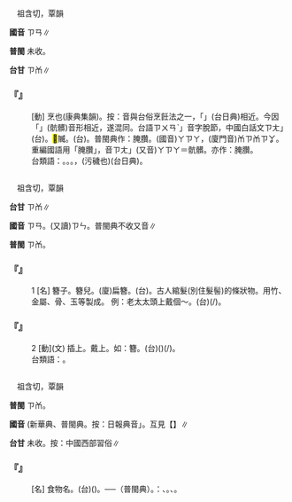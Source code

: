 
=={{ruby|<mark>&#xf97bf;</mark>|ㄗㄢ}}==

　祖含切，覃韻

'''國音''' <rt>ㄗㄢ</rt>∥

'''普閩''' 未收。

'''台甘''' <rt>ㄗㆰ</rt>∥

    

==='''『{{ruby|腤|ㄢ}}{{ruby|<mark>&#xf97bf;</mark>|ㄗㄢ}}』'''===
: [動] 烹也(康典集韻)。按：音與台俗烹飪法之一，「{{ruby|泔|ㆰ}}{{ruby|爨|ㄗㄨㄢˋ}}」(台日典)相近。今因{{ruby|合|ㄍㄚㆴ}}「{{ruby|腌|ㆰ}}{{ruby|<mark>&#xf97bf;</mark>|ㄗㆰ}}」(骯髒)音形相近，遂混同。台語{{ruby|「|ㆰ}}<rt>ㄗㄨㄢˋ</rt>」音字脫節，中國白話文{{ruby|「|ㄤ}}<rt>ㄗㄤ</rt>」(台){{ruby|腌|ㆰ}}{{ruby|<mark>&#xf97bf;</mark>|ㄗㆰ}}。<mark>&#xf8145;</mark>贓。(台){{ruby|物|ㄇㆭㆷ ͘}}{{ruby|/|ㄇㄧㆷ ͘}}{{ruby|無|ㆠㄜˊ}}{{ruby|清|ㄑㄧㄥ}}{{ruby|氣|ㄎㄧ˪}}{{ruby|丌|ㆤ}}{{ruby|意|ㄧ˪}}{{ruby|思|ㄙㄨ˪}}。普閩典作：腌臢。(國音)<rt>ㄚ</rt><rt>ㄗㄚ</rt>，(廈門音)<rt>ㆰ</rt><rt>ㄗㆰ</rt>{{ruby|/|ㄚ}}<rt>ㄗㆩ</rt>。重編國語用「腌臢」，音{{ruby|「|ㄤ}}<rt>ㄗㄤ</rt>」(又音)<rt>ㄚ</rt><rt>ㄗㄚ</rt>＝骯髒。亦作：腌臢。
:台類語：{{ruby|腌|ㆰ}}{{ruby|臢|ㄗㆰ}}。{{ruby|腌|ㄚ}}{{ruby|臢|ㄗㄚ}}。{{ruby|垃|ㄌㄚㆴ}}{{ruby|圾|ㄙㄚㆴ}}。{{ruby|垃|ㄌㄚㆷ}}{{ruby|颯|ㄙㄚㆴ}}，(污穢也)(台日典)。
:
    

=={{ruby|簪|ㄗㄢ}}==

　祖含切，覃韻

'''台甘''' <rt>ㄗㆰ</rt>{{ruby|。|ㄐㄧㆰ}}{{ruby|。|ㄐㄧㆬ}}∥

'''國音''' <rt>ㄗㄢ</rt>。(又讀)<rt>ㄗㄣ</rt>。普閩典不收又音∥

'''普閩''' <rt>ㄗㆰ</rt>。

    

==='''『{{ruby|簪|ㄗㄢ}}』'''===
:1  [名] 簪子。簪兒。(廈)扁簪。(台){{ruby|扁|ㄅㆪˋ}}{{ruby|簪|ㄐㄧㆰ}}。古人綰髮(別住髮髻)的條狀物。用竹、金屬、骨、玉等製成。 例：老太太頭上戴個～。(台){{ruby|老|ㄌㄠ˫}}{{ruby|阿|ㄚ}}{{ruby|媽|ㄇㄚˋ}}{{ruby|頭|ㄊㄠˊ}}{{ruby|鬃|ㄗㄤ}}{{ruby|<mark>&#xffe56;</mark>|ㄅㄧㄣˋ}}(/{{ruby|結|ㄍㄧㆵ}}){{ruby|一|ㄐㄧㆵ ͘}}{{ruby|枝|ㄍㄧ}}{{ruby|簪|ㄐㄧㆰ}}{{ruby|仔|ㄚ}}。
    

==='''『{{ruby|簪|ㄗㄢ}}』'''===
:2  [動](文) 插上。戴上。如：簪{{ruby|花|ㄏㄨㄚ}}。(台)({{ruby|頭|ㄊㄠˊ}}{{ruby|鬃|ㄗㄤ}}){{ruby|插|ㄘㄚㆷ}}{{ruby|花|ㄏㄨㆤ}}(/{{ruby|<mark>&#xffe56;</mark>|ㄅㄧㄣˋ}}{{ruby|花|ㄏㄨㆤ}})。
:台類語：{{ruby|串|ㄘㄨㄢ˪}}{{ruby|花|ㄏㄨㆤ}}。
:
    

=={{ruby|糌|ㄗㄢ}}==

　祖含切，覃韻

'''普閩''' <rt>ㄗㆰ</rt>。

'''國音''' (新華典、普閩典{{ruby|）|ㄗㄢ}}。按：日報典音{{ruby|「|ㄗㄢˊ}}」。互見【{{ruby|糌|ㄗㄢˊ}}】∥

'''台甘''' 未收。按：中國西部習俗∥

    

==='''『{{ruby|糌|ㄗㄢ}}{{ruby|粑|ㄅㄚ}}』'''===
: [名] 食物名。(台)({{ruby|用|ㄧㆲ˫}}{{ruby|/|ㄧㄥ˫}}){{ruby|青|ㄘㆥ}}{{ruby|/|ㄑㆪ}}{{ruby|稞|ㄍㄛ˪}}{{ruby|麥|ㆠㆤㆷ ͘}}{{ruby|炒|ㄘㄚˋ}}{{ruby|熟|ㄒㄧㆤㆶ}}{{ruby|抑|ㄚㆷ}}{{ruby|則|ㄐㄧㄚㆷ}}{{ruby|磨|ㆠㄜ˫}}{{ruby|/|ㆠㄨㄚˊ}}{{ruby|做|ㄗㄨㆤ˪}}{{ruby|/|ㄗㄜ˪}}{{ruby|麵|ㄇㄧ˫}}{{ruby|粉|ㄏㄨㄣˋ}}。──{{ruby|是|ㄒㄧ˫}}{{ruby|藏|ㄗㆲ˫}}{{ruby|族|ㄗㆦㆶ ͘}}{{ruby|丌|ㆤ}}{{ruby|主|ㄗㄨˋ}}{{ruby|要|ㄧㄠ˪}}{{ruby|食|ㄒㄧㆵ ͘}}{{ruby|物|ㆠㄨㆵ ͘}}（普閩典）。{{ruby|按|ㄢ˪}}：{{ruby|像|ㄑㄧㆧ˫}}{{ruby|/|ㄑㄧㆫ˫}}{{ruby|華|ㄏㄨㄚˊ}}{{ruby|北|ㄅㄚㆶ}}{{ruby|麥|ㆠㆤㆷ ͘}}{{ruby|仔|ㄚ}}、{{ruby|麵|ㄇㄧ˫}}{{ruby|粉|ㄏㄨㄣˋ}}。{{ruby|華|ㄏㄨㄚˊ}}{{ruby|南|ㄌㆰˊ}}{{ruby|丌|ㆤ}}{{ruby|米|ㆠㄧˋ}}{{ruby|粉|ㄏㄨㄣˋ}}、{{ruby|粿|ㄍㄨㆤˋ}}。
    
